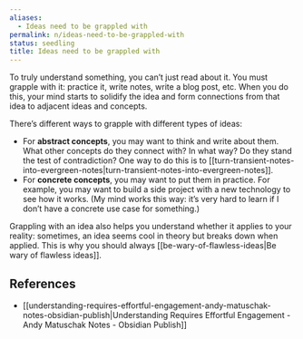 ```yaml
---
aliases:
  - Ideas need to be grappled with
permalink: n/ideas-need-to-be-grappled-with
status: seedling
title: Ideas need to be grappled with
---
```

To truly understand something, you can’t just read about it. You must grapple with it: practice it, write notes, write a blog post, etc. When you do this, your mind starts to solidify the idea and form connections from that idea to adjacent ideas and concepts.

There’s different ways to grapple with different types of ideas:

- For **abstract concepts**, you may want to think and write about them. What other concepts do they connect with? In what way? Do they stand the test of contradiction? One way to do this is to [[turn-transient-notes-into-evergreen-notes|turn-transient-notes-into-evergreen-notes]].
- For **concrete concepts**, you may want to put them in practice. For example, you may want to build a side project with a new technology to see how it works. (My mind works this way: it’s very hard to learn if I don’t have a concrete use case for something.)

Grappling with an idea also helps you understand whether it applies to your reality: sometimes, an idea seems cool in theory but breaks down when applied. This is why you should always [[be-wary-of-flawless-ideas|Be wary of flawless ideas]].

## References

- [[understanding-requires-effortful-engagement-andy-matuschak-notes-obsidian-publish|Understanding Requires Effortful Engagement - Andy Matuschak Notes - Obsidian Publish]]
